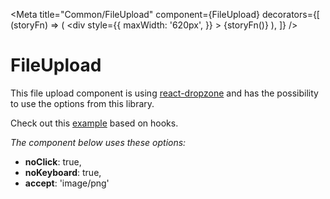 
<Meta
	title="Common/FileUpload"
	component={FileUpload}
	decorators={[
		(storyFn) => (
			<div
				style={{
					maxWidth: '620px',
				}}
			>
				{storyFn()}
			</div>
		),
	]}
/>

# FileUpload

This file upload component is using [react-dropzone](https://react-dropzone.js.org/) and has the possibility to use the options from this library.

Check out this [example](https://react-dropzone.js.org/#!/Basic%20example) based on hooks.

_The component below uses these options:_

- **noClick**: true,
- **noKeyboard**: true,
- **accept**: 'image/png'

<Canvas>
	<Story name="Default">
		<FileUpload
			postUrl="api/endpoint"
			placeholder="Sleep de png bestanden in dit vlak of"
			droppingLabel="bestanden geselecteerd"
			selectFilesLabel="selecteer bestanden"
			removeLabel="Wissen"
			cancelLabel="Annyleren"
			fileUploadErrorLabel="dit bestand kan niet worden geüpload"
			fileUploadInProgressLabel="wordt geupload"
			options={{ noClick: true, noKeyboard: true, accept: 'image/png' }}
		/>
	</Story>
</Canvas>
